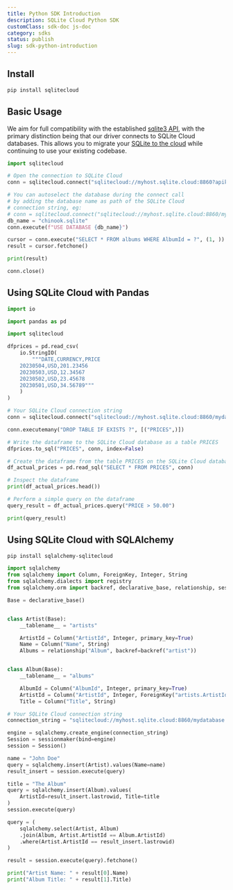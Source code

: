 ```yaml
---
title: Python SDK Introduction
description: SQLite Cloud Python SDK
customClass: sdk-doc js-doc
category: sdks
status: publish
slug: sdk-python-introduction
---
```


## Install

```bash
pip install sqlitecloud
```

## Basic Usage

We aim for full compatibility with the established [sqlite3 API](https://docs.python.org/3/library/sqlite3.html), with the primary distinction being that our driver connects to SQLite Cloud databases. This allows you to migrate your [SQLite to the cloud](https://sqlitecloud.io) while continuing to use your existing codebase.

```python
import sqlitecloud

# Open the connection to SQLite Cloud
conn = sqlitecloud.connect("sqlitecloud://myhost.sqlite.cloud:8860?apikey=myapikey")

# You can autoselect the database during the connect call
# by adding the database name as path of the SQLite Cloud
# connection string, eg:
# conn = sqlitecloud.connect("sqlitecloud://myhost.sqlite.cloud:8860/mydatabase?apikey=myapikey")
db_name = "chinook.sqlite"
conn.execute(f"USE DATABASE {db_name}")

cursor = conn.execute("SELECT * FROM albums WHERE AlbumId = ?", (1, ))
result = cursor.fetchone()

print(result)

conn.close()
```

## Using SQLite Cloud with Pandas
  
```python 
import io

import pandas as pd

import sqlitecloud

dfprices = pd.read_csv(
    io.StringIO(
        """DATE,CURRENCY,PRICE
    20230504,USD,201.23456
    20230503,USD,12.34567
    20230502,USD,23.45678
    20230501,USD,34.56789"""
    )
)

# Your SQLite Cloud connection string
conn = sqlitecloud.connect("sqlitecloud://myhost.sqlite.cloud:8860/mydatabase.sqlite?apikey=myapikey")

conn.executemany("DROP TABLE IF EXISTS ?", [("PRICES",)])

# Write the dataframe to the SQLite Cloud database as a table PRICES
dfprices.to_sql("PRICES", conn, index=False)

# Create the dataframe from the table PRICES on the SQLite Cloud database
df_actual_prices = pd.read_sql("SELECT * FROM PRICES", conn)

# Inspect the dataframe
print(df_actual_prices.head())

# Perform a simple query on the dataframe
query_result = df_actual_prices.query("PRICE > 50.00")

print(query_result)
```

## Using SQLite Cloud with SQLAlchemy

```bash
pip install sqlalchemy-sqlitecloud
```

```python
import sqlalchemy
from sqlalchemy import Column, ForeignKey, Integer, String
from sqlalchemy.dialects import registry
from sqlalchemy.orm import backref, declarative_base, relationship, sessionmaker

Base = declarative_base()


class Artist(Base):
    __tablename__ = "artists"

    ArtistId = Column("ArtistId", Integer, primary_key=True)
    Name = Column("Name", String)
    Albums = relationship("Album", backref=backref("artist"))


class Album(Base):
    __tablename__ = "albums"

    AlbumId = Column("AlbumId", Integer, primary_key=True)
    ArtistId = Column("ArtistId", Integer, ForeignKey("artists.ArtistId"))
    Title = Column("Title", String)

# Your SQLite Cloud connection string
connection_string = "sqlitecloud://myhost.sqlite.cloud:8860/mydatabase.sqlite?apikey=myapikey"

engine = sqlalchemy.create_engine(connection_string)
Session = sessionmaker(bind=engine)
session = Session()

name = "John Doe"
query = sqlalchemy.insert(Artist).values(Name=name)
result_insert = session.execute(query)

title = "The Album"
query = sqlalchemy.insert(Album).values(
    ArtistId=result_insert.lastrowid, Title=title
)
session.execute(query)

query = (
    sqlalchemy.select(Artist, Album)
    .join(Album, Artist.ArtistId == Album.ArtistId)
    .where(Artist.ArtistId == result_insert.lastrowid)
)

result = session.execute(query).fetchone()

print("Artist Name: " + result[0].Name)
print("Album Title: " + result[1].Title)
```